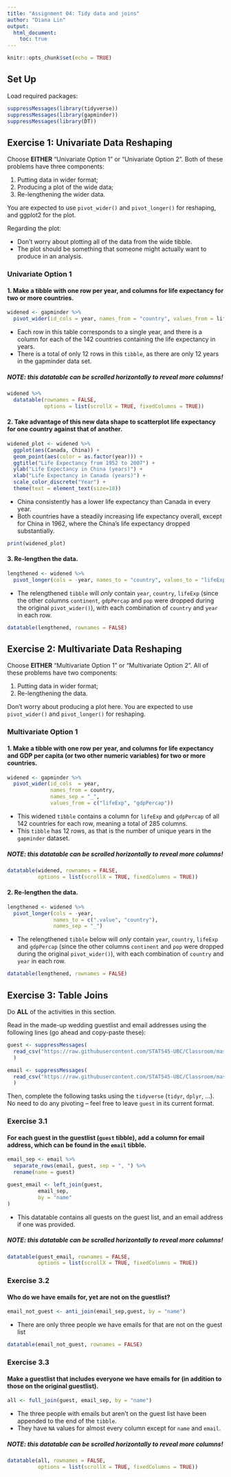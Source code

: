 ```yaml
---
title: "Assignment 04: Tidy data and joins"
author: "Diana Lin"
output:
  html_document:
    toc: true
---
```


```r
knitr::opts_chunk$set(echo = TRUE)
```

## Set Up

Load required packages:

```r
suppressMessages(library(tidyverse))
suppressMessages(library(gapminder))
suppressMessages(library(DT))
```

## Exercise 1: Univariate Data Reshaping

Choose **EITHER** “Univariate Option 1” or “Univariate Option 2”. Both of these problems have three components:

1. Putting data in wider format;
1. Producing a plot of the wide data;
1. Re-lengthening the wider data. 

You are expected to use `pivot_wider()` and `pivot_longer()` for reshaping, and ggplot2 for the plot.

Regarding the plot:

* Don’t worry about plotting all of the data from the wide tibble.
* The plot should be something that someone might actually want to produce in an analysis.

### Univariate Option 1
#### 1. Make a tibble with one row per year, and columns for life expectancy for two or more countries.

```r
widened <- gapminder %>% 
  pivot_wider(id_cols = year, names_from = "country", values_from = lifeExp)
```

* Each row in this table corresponds to a single year, and there is a column for each of the 142 countries containing the life expectancy in years.
* There is a total of only 12 rows in this `tibble`, as there are only 12 years in the gapminder data set.

#####  __NOTE__: this datatable can be scrolled **horizontally** to reveal _more_ columns!

```r
widened %>%
  datatable(rownames = FALSE,
            options = list(scrollX = TRUE, fixedColumns = TRUE))
```

#### 2. Take advantage of this new data shape to scatterplot life expectancy for one country against that of another.

```r
widened_plot <- widened %>%
  ggplot(aes(Canada, China)) +
  geom_point(aes(color = as.factor(year))) +
  ggtitle("Life Expectancy from 1952 to 2007") +
  ylab("Life Expectancy in China (years)") +
  xlab("Life Expectancy in Canada (years)") +
  scale_color_discrete("Year") +
  theme(text = element_text(size=18))
```

* China consistently has a lower life expectancy than Canada in every year.
* Both countries have a steadily increasing life expectancy overall, except for China in 1962, where the China's life expectancy dropped substantially.

```r
print(widened_plot)
```



#### 3. Re-lengthen the data.

```r
lengthened <- widened %>%
  pivot_longer(cols = -year, names_to = "country", values_to = "lifeExp")
```

* The relengthened `tibble` will _only_ contain `year`, `country`, `lifeExp` (since the other columns `continent`, `gdpPercap` and `pop` were dropped during the original `pivot_wider()`), with each combination of `country` and `year` in each row.

```r

datatable(lengthened, rownames = FALSE)
```

## Exercise 2: Multivariate Data Reshaping
Choose **EITHER** “Multivariate Option 1” or “Multivariate Option 2”. All of these problems have two components:

1. Putting data in wider format;
1. Re-lengthening the data.

Don’t worry about producing a plot here. You are expected to use `pivot_wider()` and `pivot_longer()` for reshaping.

### Multivariate Option 1

#### 1. Make a tibble with one row per year, and columns for life expectancy and GDP per capita (or two other numeric variables) for two or more countries.

```r
widened <- gapminder %>%
  pivot_wider(id_cols  = year, 
              names_from = country,
              names_sep = "_", 
              values_from = c("lifeExp", "gdpPercap"))
```

* This widened `tibble` contains a column for `lifeExp` and `gdpPercap` of all 142 countries for each row, meaning a total of 285 columns.
* This `tibble` has 12 rows, as that is the number of unique years in the `gapminder` dataset.

##### __NOTE__: this datatable can be scrolled **horizontally** to reveal _more_ columns!

```r
datatable(widened, rownames = FALSE, 
          options = list(scrollX = TRUE, fixedColumns = TRUE))
```

#### 2. Re-lengthen the data.

```r
lengthened <- widened %>%
  pivot_longer(cols = -year,
               names_to = c(".value", "country"),
               names_sep = "_")
```

* The relengthened `tibble` below will _only_ contain `year`, `country`, `lifeExp` and `gdpPercap` (since the other columns `continent` and `pop` were dropped during the original `pivot_wider()`), with each combination of `country` and `year` in each row.

```r
datatable(lengthened, rownames = FALSE)
```

## Exercise 3: Table Joins

Do **ALL** of the activities in this section.

Read in the made-up wedding guestlist and email addresses using the following lines (go ahead and copy-paste these):

```r
guest <- suppressMessages(
  read_csv("https://raw.githubusercontent.com/STAT545-UBC/Classroom/master/data/wedding/attend.csv")
  )

email <- suppressMessages(
  read_csv("https://raw.githubusercontent.com/STAT545-UBC/Classroom/master/data/wedding/emails.csv")
  )
```

Then, complete the following tasks using the `tidyverse` (`tidyr`, `dplyr`, …). No need to do any pivoting – feel free to leave `guest` in its current format.


### Exercise 3.1

#### For each guest in the guestlist (`guest` tibble), add a column for email address, which can be found in the `email` tibble.

```r
email_sep <- email %>%
  separate_rows(email, guest, sep = ", ") %>%
  rename(name = guest)

guest_email <- left_join(guest,
          email_sep,
          by = "name"
)
```

* This datatable contains all guests on the guest list, and an email address if one was provided.

##### __NOTE__: this datatable can be scrolled **horizontally** to reveal _more_ columns!

```r
datatable(guest_email, rownames = FALSE,
          options = list(scrollX = TRUE, fixedColumns = TRUE))
```

### Exercise 3.2

#### Who do we have emails for, yet are not on the guestlist?

```r
email_not_guest <- anti_join(email_sep,guest, by = "name")
```

* There are only three people we have emails for that are not on the guest list

```r
datatable(email_not_guest, rownames = FALSE)
```

### Exercise 3.3

#### Make a guestlist that includes everyone we have emails for (in addition to those on the original guestlist).

```r
all <- full_join(guest, email_sep, by = "name")
```

* The three people with emails but aren't on the guest list have been appended to the end of the `tibble`.
* They have `NA` values for almost every column except for `name` and `email`.

##### __NOTE__: this datatable can be scrolled **horizontally** to reveal _more_ columns!

```r
datatable(all, rownames = FALSE,
          options = list(scrollX = TRUE, fixedColumns = TRUE))
```

